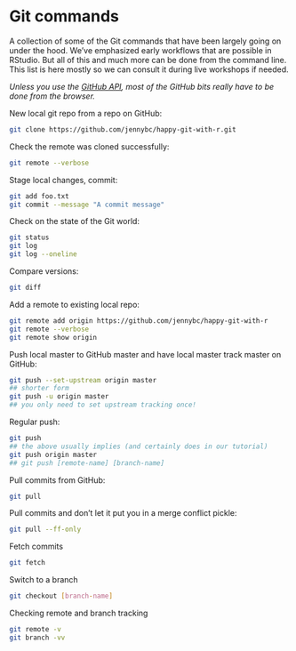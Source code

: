 # Git commands {#git-commands}

A collection of some of the Git commands that have been largely going on under the hood. We've emphasized early workflows that are possible in RStudio. But all of this and much more can be done from the command line. This list is here mostly so we can consult it during live workshops if needed.

*Unless you use the [GitHub API](https://developer.github.com/v3/), most of the GitHub bits really have to be done from the browser.*

New local git repo from a repo on GitHub:

``` bash
git clone https://github.com/jennybc/happy-git-with-r.git
```

Check the remote was cloned successfully:

``` bash
git remote --verbose
```

Stage local changes, commit:

``` bash
git add foo.txt
git commit --message "A commit message"
```

Check on the state of the Git world:

``` bash
git status
git log
git log --oneline
```

Compare versions:

``` bash
git diff
```

Add a remote to existing local repo:

``` bash
git remote add origin https://github.com/jennybc/happy-git-with-r
git remote --verbose
git remote show origin
```

Push local master to GitHub master and have local master track master on GitHub:

``` bash
git push --set-upstream origin master
## shorter form
git push -u origin master
## you only need to set upstream tracking once!
```

Regular push:

``` bash
git push 
## the above usually implies (and certainly does in our tutorial)
git push origin master
## git push [remote-name] [branch-name]
```

Pull commits from GitHub:

``` bash
git pull
```

Pull commits and don't let it put you in a merge conflict pickle:

``` bash
git pull --ff-only
```

Fetch commits

``` bash
git fetch
```

Switch to a branch

``` bash
git checkout [branch-name]
```

Checking remote and branch tracking

``` bash
git remote -v
git branch -vv
```
